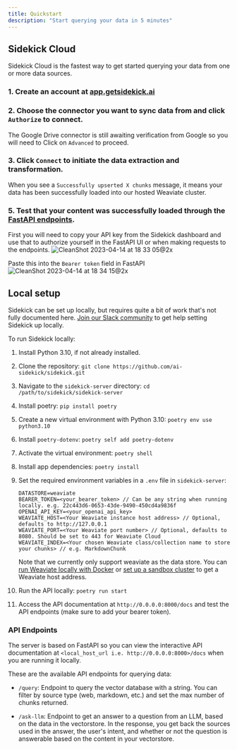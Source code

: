 ```yaml
---
title: Quickstart
description: "Start querying your data in 5 minutes"
---
```


## Sidekick Cloud
Sidekick Cloud is the fastest way to get started querying your data from one or more data sources.

### 1. Create an account at [app.getsidekick.ai](https://app.getsidekick.ai/sign-in)

### 2. Choose the connector you want to sync data from and click `Authorize` to connect.
<Note>The Google Drive connector is still awaiting verification from Google so you will need to Click on `Advanced` to proceed.</Note>

### 3. Click `Connect` to initiate the data extraction and transformation.
When you see a `Successfully upserted X chunks` message, it means your data has been successfully loaded into our hosted Weaviate cluster. 

### 5. Test that your content was successfully loaded through the [FastAPI endpoints](https://sidekick-server-ezml2kwdva-uc.a.run.app/docs).
First you will need to copy your API key from the Sidekick dashboard and use that to authorize yourself in the FastAPI UI or when making requests to the endpoints.
![CleanShot 2023-04-14 at 18 33 05@2x](https://user-images.githubusercontent.com/14931371/232177714-8a806a38-f36d-4fe6-81f3-6552042cc92c.png)

Paste this into the `Bearer token` field in FastAPI
![CleanShot 2023-04-14 at 18 34 15@2x](https://user-images.githubusercontent.com/14931371/232177777-c73c3891-96bf-44fb-920e-f657102376b8.png)


## Local setup
Sidekick can be set up locally, but requires quite a bit of work that's not fully documented here. [Join our Slack community](https://join.slack.com/t/sidekick-public/shared_invite/zt-1ra86qug3-~UWNCISLWpNj55Im6C6OaQ) to get help setting Sidekick up locally.

To run Sidekick locally:

1. Install Python 3.10, if not already installed.
2. Clone the repository: `git clone https://github.com/ai-sidekick/sidekick.git`
3. Navigate to the `sidekick-server` directory: `cd /path/to/sidekick/sidekick-server`
4. Install poetry: `pip install poetry`
5. Create a new virtual environment with Python 3.10: `poetry env use python3.10`
6. Install `poetry-dotenv`: `poetry self add poetry-dotenv`
7. Activate the virtual environment: `poetry shell`
8. Install app dependencies: `poetry install`
9. Set the required environment variables in a `.env` file in `sidekick-server`:

   ```
   DATASTORE=weaviate
   BEARER_TOKEN=<your_bearer_token> // Can be any string when running locally. e.g. 22c443d6-0653-43de-9490-450cd4a9836f
   OPENAI_API_KEY=<your_openai_api_key>
   WEAVIATE_HOST=<Your Weaviate instance host address> // Optional, defaults to http://127.0.0.1
   WEAVIATE_PORT=<Your Weaviate port number> // Optional, defaults to 8080. Should be set to 443 for Weaviate Cloud
   WEAVIATE_INDEX=<Your chosen Weaviate class/collection name to store your chunks> // e.g. MarkdownChunk
   ```
   Note that we currently only support weaviate as the data store. You can [run Weaviate locally with Docker](https://weaviate.io/developers/weaviate/quickstart/installation#running-weaviate-with-docker) or [set up a sandbox cluster](https://weaviate.io/developers/weaviate/quickstart/installation#create-a-weaviate-cluster) to get a Weaviate host address.
10. Run the API locally: `poetry run start`
11. Access the API documentation at `http://0.0.0.0:8000/docs` and test the API endpoints (make sure to add your bearer token).

### API Endpoints

The server is based on FastAPI so you can view the interactive API documentation at `<local_host_url i.e. http://0.0.0.0:8000>/docs` when you are running it locally.

These are the available API endpoints for querying data:

- `/query`: Endpoint to query the vector database with a string. You can filter by source type (web, markdown, etc.) and set the max number of chunks returned. 

- `/ask-llm`: Endpoint to get an answer to a question from an LLM, based on the data in the vectorstore. In the response, you get back the sources used in the answer, the user's intent, and whether or not the question is answerable based on the content in your vectorstore. 
